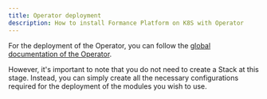 ```yaml
---
title: Operator deployment
description: How to install Formance Platform on K8S with Operator
---
```


For the deployment of the Operator, you can follow the [global documentation of the Operator](/operator/installation/requirements.mdx).

However, it's important to note that you do not need to create a Stack at this stage. Instead, you can simply create all the necessary configurations required for the deployment of the modules you wish to use.
